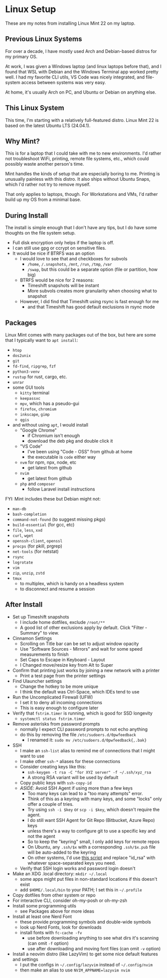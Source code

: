 # Linux Setup

These are my notes from installing Linux Mint 22 on my laptop.

## Previous Linux Systems

For over a decade, I have mostly used Arch and Debian-based distros for my primary OS.

At work, I was given a Windows laptop (and linux laptops before that), and I found that
WSL with Debian and the Windows Terminal app worked pretty well. I had my favorite CLI utils,
VS&nbsp;Code was nicely integrated, and file-system access between systems was very easy.

At home, it's usually Arch on PC, and Ubuntu or Debian on anything else.

## This Linux System

This time, I'm starting with a relatively full-featured distro. Linux Mint 22
is based on the latest Ubuntu LTS (24.04.1).

## Why Mint?

This is for a laptop that I could take with me to new environments.
I'd rather not troubleshoot WiFi, printing, remote file systems, etc.,
which could possibly waste another person's time.

Mint handles the kinds of setup that are especially boring to me.
Printing is unusually painless with this distro. It also ships without
Ubuntu Snaps, which I'd rather not try to remove myself.

That only applies to laptops, though. For Workstations and VMs, I'd
rather build up my OS from a minimal base.

## During Install

The install is simple enough that I don't have any tips, but I do have
some thoughts on the file system setup.

- Full disk encryption only helps if the laptop is off.
- I can still use gpg or ccrypt on sensitive files.
- It would be nice if BTRFS was an option
  - I would love to see that and checkboxes for subvols
    - `/home`, `/.snapshots`, `/mnt`, `/run`, `/tmp`, `/var`
    - `/swap`, but this could be a separate option (file or partition, how big)
  - BTRFS would be nice for 2 reasons:
    - Timeshift snapshots will be instant
    - More subvols creates more granularity when choosing what to snapshot
  - However, I did find that Timeshift using rsync is fast enough for me
    - and that Timeshift has good default exclusions in rsync mode

## Packages

Linux Mint comes with many packages out of the box, but here are some that
I typically want to `apt install`:

- `htop`
- `dos2unix`
- `git`
- `fd-find`, `ripgrep`, `fzf`
- `python3-venv`
- `rustup` for rust, cargo, etc.
- `unrar`
- some GUI tools
  - `kitty` terminal
  - `keepassxc`
  - `mpv`, which has a pseudo-gui
  - `firefox`, `chromium`
  - `inkscape`, `gimp`
  - `qgis`
- and without using `apt`, I would install
  - "Google Chrome"
    - if Chromium isn't enough
    - download the deb pkg and double click it
  - "VS Code"
    - I've been using "Code - OSS" from github at home
    - the executable is `code` either way
  - `nvm` for npm, npx, node, etc
    - get latest from github
  - `nvim`
    - get latest from github
  - `php` and `composer`
    - follow Laravel install instructions

FYI: Mint includes these but Debian might not:

- `man-db`
- `bash-completion`
- `command-not-found` (to suggest missing pkgs)
- `build-essential` (for gcc, etc)
- `file`, `less`, `xxd`
- `curl`, `wget`
- `openssh-client`, `openssl`
- `procps` (for pkill, prgrep)
- `net-tools` (for netstat)
- `rsync`
- `logrotate`
- `vim`
- `zip`, `unzip`, `zstd`
- `tmux`
  - to multiplex, which is handy on a headless system
  - to disconnect and resume a session

## After Install

- Set up Timeshift snapshots
  - I include home dotfiles, exclude `/root/**`
  - A good list of other exclusions apply by default. Click "Filter - Summary" to view.
- Cinnamon Settings
  - Scrolling on Title bar can be set to adjust window opacity
  - Use "Software Sources - Mirrors" and wait for some speed measurements to finish
  - Set Caps to Escape in Keyboard - Layout
  - I Changed move/resize key from Alt to Super
- Confirm that printing just works by joining a new network with a printer
  - Print a test page from the printer settings
- Find Ulauncher settings
  - Change the hotkey to be more unique
  - I think the default was Ctrl-Space, which IDEs tend to use
- Run the Uncomplicated Firewall (UFW)
  - I set it to deny all incoming connections
  - This is easy enough to configure later
- Verify that `fstrim.timer` is running, which is good for SSD longevity
  - `systemctl status fstrim.timer`
- Remove asterisks from password prompts
  - normally I expect CLI password prompts to not echo anything
  - do this by removing the file `/etc/sudoers.d/0pwfeedback`
    - I renamed it: `sudo mv /etc/sudoers.d/0pwfeedback{,.bak}`
- SSH
  - I make an `ssh-list` alias to remind me of connections that I might want to use
  - I make other `ssh-*` aliases for these connections
  - Consider creating keys like this:
    - `ssh-keygen -t rsa -C "for XYZ server" -f ~/.ssh/xyz_rsa`
    - A strong RSA variant will be used by default
  - Copy public keys with `ssh-copy-id`
  - _ASIDE_: Avoid SSH Agent if using more than a few keys
    - Too many keys can lead to a "too many attempts" error.
    - Think of this as a keyring with many keys, and some "locks" only offer a couple of tries.
    - Try using `ssh -i $key` or `scp -i $key`, which doesn't require the agent.
    - I do still want SSH Agent for Git Repo (Bitbucket, Azure Repo) keys
    - unless there's a way to configure git to use a specific key and not the agent
    - So to keep the "keyring" small, I only add keys for remote repos
    - On Ubuntu, any `.ssh/$x` with a corresponding `.ssh/$x.pub` file will be auto-added to the keyring
    - On other systems, I'd use [this script](https://github.com/git-for-windows/git/wiki/Auto-launching-ssh-agent-when-git-starts)
      and replace "id_rsa" with whatever space-separated keys you need.
  - Verify that SSH login works and password login doesn't
- Make an XDG .local directory: `mkdir ~/.local`
  - some apps might put files in non-standard locations if this doesn't exist
  - add `$HOME/.local/bin` to your PATH; I set this in `~/.profile`
- Copy dotfiles from other system or repo
- For interactive CLI, consider oh-my-posh or oh-my-zsh
- Install some programming utils
  - see Packages above for more ideas
- Install at least one Nerd Font
  - these provide programming symbols and double-wide symbols
  - look up Nerd Fonts, look for downloads
  - install fonts with `fc-cache -fv`
    - use before downloading anything to see what dirs it's scanning (can omit `-f` option)
    - use after downloading and moving font files (can omit `-v` option)
- Install a neovim distro (like LazyVim) to get some nice default features and settings
  - I put the configs in `~/.config/lazyvim` instead of `~/.config/nvim`
  - then make an alias to use `NVIM_APPNAME=lazyvim nvim`
